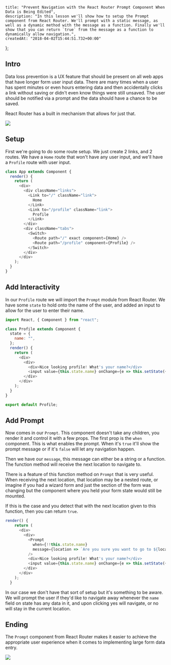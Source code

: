     title: "Prevent Navigation with the React Router Prompt Component When Data is Being Edited",
    description: "In this lesson we'll show how to setup the Prompt component from React Router. We'll prompt with a static message, as well as a dynamic method with the message as a function. Finally we'll show that you can return `true` from the message as a function to dynamically allow navigation.",
    createdAt: "2018-04-02T15:44:51.732+00:00"
};


    
 
## Intro

Data loss prevention is a UX feature that should be present on all web apps that have longer form user input data. There are many times when a user has spent minutes or even hours entering data and then accidentally clicks a link without saving or didn't even know things were still unsaved. The user should be notified via a prompt and the data should have a chance to be saved.

React Router has a built in mechanism that allows for just that.

![](https://images.codedaily.io/lessons/reactRouter/editPrompt.gif)

## Setup

First we're going to do some route setup. We just create 2 links, and 2 routes. We have a `Home` route that won't have any user input, and we'll have a `Profile` route with user input.

```js
class App extends Component {
  render() {
    return (
      <div>
        <div className="links">
          <Link to="/" className="link">
            Home
          </Link>
          <Link to="/profile" className="link">
            Profile
          </Link>
        </div>
        <div className="tabs">
          <Switch>
            <Route path="/" exact component={Home} />
            <Route path="/profile" component={Profile} />
          </Switch>
        </div>
      </div>
    );
  }
}
```

## Add Interactivity

In our `Profile` route we will import the `Prompt` module from React Router. We have some `state` to hold onto the name of the user, and added an input to allow for the user to enter their name.

```js
import React, { Component } from "react";

class Profile extends Component {
  state = {
    name: "",
  };
  render() {
    return (
      <div>
        <div>
          <div>Nice looking profile! What's your name?</div>
          <input value={this.state.name} onChange={e => this.setState({ name: e.target.value })} />
        </div>
      </div>
    );
  }
}

export default Profile;
```

## Add Prompt

Now comes in our `Prompt`. This component doesn't take any children, you render it and control it with a few props. The first prop is the `when` component. This is what enables the prompt. When it's `true` it'll show the prompt message or if it's `false` will let any navigation happen.

Then we have our `message`, this message can either be a string or a function. The function method will receive the next location to navigate to.

There is a feature of this function method on `Prompt` that is very useful. When receiving the next location, that location may be a nested route, or imagine if you had a wizard form and just the section of the form was changing but the component where you held your form state would still be mounted.

If this is the case and you detect that with the next location given to this function, then you can return `true`.

```js
render() {
    return (
      <div>
        <div>
          <Prompt
            when={!!this.state.name}
            message={location => `Are you sure you want to go to ${location.pathname}`}
          />
          <div>Nice looking profile! What's your name?</div>
          <input value={this.state.name} onChange={e => this.setState({ name: e.target.value })} />
        </div>
      </div>
    );
  }
```

In our case we don't have that sort of setup but it's something to be aware. We will prompt the user if they'd like to navigate away whenever the `name` field on state has any data in it, and upon clicking yes will navigate, or no will stay in the current location. 

## Ending

The `Prompt` component from React Router makes it easier to achieve the appropriate user experience when it comes to implementing large form data entry.

![](https://images.codedaily.io/lessons/reactRouter/editPrompt.gif)
